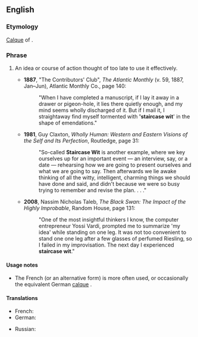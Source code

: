 ==English==

===Etymology===
[[calque|Calque]] of {{etyl|fr}} {{term|l'esprit d'escalier}}.

===Phrase===
{{infl|en|idiom|head=[[staircase]] [[wit]]}}

# {{rare|idiom}} An idea or course of action thought of too late to use it effectively.
#* '''1887''', "The Contributors' Club", ''The Atlantic Monthly'' (v. 59, 1887, Jan&ndash;Jun), Atlantic Monthly Co., page 140:
#*: "When I have completed a manuscript, if I lay it away in a drawer or pigeon-hole, it lies there quietly enough, and my mind seems wholly discharged of it. But if I mail it, I straightaway find myself tormented with ''''staircase wit'''<nowiki></nowiki>' in the shape of emendations."
#* '''1981''', Guy Claxton, ''Wholly Human: Western and Eastern Visions of the Self and Its Perfection'', Routledge, page 31:
#*: "So-called '''Staircase Wit''' is another example, where we key ourselves up for an important event &mdash; an interview, say, or a date &mdash; rehearsing how we are going to present ourselves and what we are going to say.  Then afterwards we lie awake thinking of all the witty, intelligent, charming things we should have done and said, and didn't because we were so busy trying to remember and revise the plan. . . ."
#* '''2008''', Nassim Nicholas Taleb, ''The Black Swan: The Impact of the Highly Improbable'', Random House, page 131:
#*: "One of the most insightful thinkers I know, the computer entrepreneur Yossi Vardi, prompted me to summarize 'my idea' while standing on one leg. It was not too convenient to stand one one leg after a few glasses of perfumed Riesling, so I failed in my improvisation. The next day I experienced '''staircase wit'''."

====Usage notes====
* The French {{term|l'esprit de l'escalier}} (or an alternative form) is more often used, or occasionally the equivalent German [[calque]] {{term|Treppenwitz}}.

====Translations====
{{trans-top|to think of an idea too late}}
* French: {{t-|fr|l'esprit de l'escalier}}
* German: {{t+|de|Treppenwitz|m}}
{{trans-mid}}
* Russian: {{t|ru|задний ум|m|tr=zádnij um|sc=Cyrl}}
{{trans-bottom}}